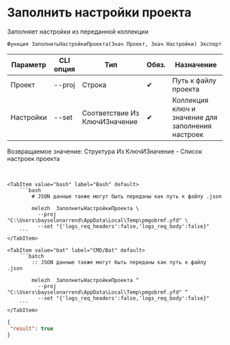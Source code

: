 ﻿---
sidebar_position: 4
description: Заполнить настройки проекта и другие функции для работы с Melezh в Открытом пакете интеграций - бесплатной open-source библиотеке интеграций для 1С:Предприятие 8, OneScript и CLI
keywords: [1C, 1С, 1С:Предприятие, 1С:Предприятие 8.3, API, Интеграция, Сервисы, Обмен, OneScript, CLI]
---


# Заполнить настройки проекта
 Заполняет настройки из переданной коллекции



`Функция ЗаполнитьНастройкиПроекта(Знач Проект, Знач Настройки) Экспорт`

  | Параметр | CLI опция | Тип | Обяз. | Назначение |
  |-|-|-|-|-|
  | Проект | --proj | Строка | &#x2714; | Путь к файлу проекта |
  | Настройки | --set | Соответствие Из КлючИЗначение | &#x2714; | Коллекция ключ и значение для заполнения настроек |

  
  Возвращаемое значение:   Структура Из КлючИЗначение - Список настроек проекта

<br/>



    

 <Tabs>
  
    <TabItem value="bash" label="Bash" default>
        ```bash
            # JSON данные также могут быть переданы как путь к файлу .json
            
            melezh  ЗаполнитьНастройкиПроекта \
              --proj "C:\Users\bayselonarrend\AppData\Local\Temp\pmgobrmf.yfd" \
              --set "{'logs_req_headers':false,'logs_req_body':false}"
        ```
    </TabItem>
  
    <TabItem value="bat" label="CMD/Bat" default>
        ```batch
            :: JSON данные также могут быть переданы как путь к файлу .json
            
            melezh  ЗаполнитьНастройкиПроекта ^
              --proj "C:\Users\bayselonarrend\AppData\Local\Temp\pmgobrmf.yfd" ^
              --set "{'logs_req_headers':false,'logs_req_body':false}"
        ```
    </TabItem>
</Tabs>

```json title="Результат"
{
 "result": true
}
```
